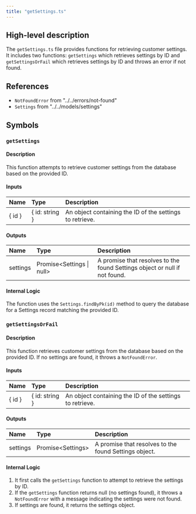 ```yaml
---
title: "getSettings.ts"
---
```


## High-level description
The `getSettings.ts` file provides functions for retrieving customer settings. It includes two functions: `getSettings` which retrieves settings by ID and `getSettingsOrFail` which retrieves settings by ID and throws an error if not found.

## References
- `NotFoundError` from "../../errors/not-found"
- `Settings` from "../../models/settings"

## Symbols

### `getSettings`
#### Description
This function attempts to retrieve customer settings from the database based on the provided ID.

#### Inputs
| Name | Type | Description |
|:-----|:-----|:------------|
| \{ id \} | \{ id: string \} | An object containing the ID of the settings to retrieve. |

#### Outputs
| Name | Type | Description |
|:-----|:-----|:------------|
| settings | Promise&lt;Settings \| null&gt; | A promise that resolves to the found Settings object or null if not found. |

#### Internal Logic
The function uses the `Settings.findByPk(id)` method to query the database for a Settings record matching the provided ID.

### `getSettingsOrFail`
#### Description
This function retrieves customer settings from the database based on the provided ID. If no settings are found, it throws a `NotFoundError`.

#### Inputs
| Name | Type | Description |
|:-----|:-----|:------------|
| \{ id \} | \{ id: string \} | An object containing the ID of the settings to retrieve. |

#### Outputs
| Name | Type | Description |
|:-----|:-----|:------------|
| settings | Promise&lt;Settings&gt; | A promise that resolves to the found Settings object. |

#### Internal Logic
1. It first calls the `getSettings` function to attempt to retrieve the settings by ID.
2. If the `getSettings` function returns null (no settings found), it throws a `NotFoundError` with a message indicating the settings were not found.
3. If settings are found, it returns the settings object.
